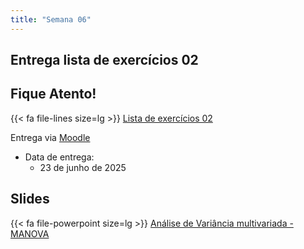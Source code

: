 ```yaml
---
title: "Semana 06"
---
```


## Entrega lista de exercícios 02

::: callout-important

## Fique Atento!

{{< fa file-lines size=lg >}} [Lista de exercícios 02](/exercicios/lista02.html "Lista de exercícios 02"){aria-label="Lista de exercícios 02"} 

Entrega via [Moodle](https://moodlepresencial.ufop.br/login/index.php)

-   Data de entrega:
    -   23 de junho de 2025
:::




## Slides

{{< fa file-powerpoint size=lg >}} [Análise de Variância multivariada - MANOVA](/aulas/Manova/manova.html#/manova-uma-generalização-da-anova "MANOVA"){aria-label="MANOVA"}

